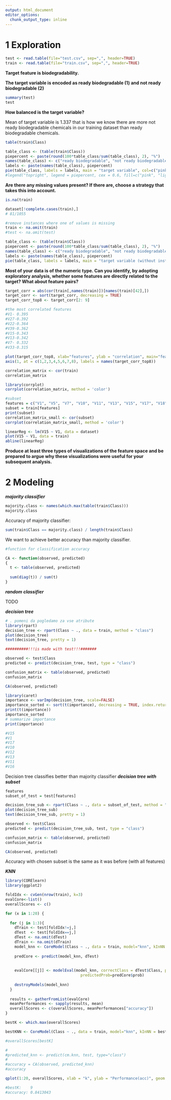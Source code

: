 ```yaml
---
output: html_document
editor_options: 
  chunk_output_type: inline
---
```


# 1 Exploration

```r
test <- read.table(file="test.csv", sep=",", header=TRUE) 
train <- read.table(file="train.csv", sep=",", header=TRUE)

```

**Target feature is biodegradability.**

**The target variable is encoded as ready biodegradable (1) and not ready biodegradable (2)**

```r
summary(test)
test
```

**How balanced is the target variable?**

Mean of target variable is 1.337 that is how we know there are more not ready biodegradable chemicals in our training dataset than ready biodegradable chemicals.

```r
table(train$Class)
```

```r
table_class <- (table(train$Class)) 
piepercent <- paste(round(100*table_class/sum(table_class), 2), "%") 
names(table_class) <- c("ready biodegradable", "not ready biodegradable") 
labels <- paste(names(table_class), piepercent) 
pie(table_class, labels = labels, main = "target variable", col=c("pink", "lightblue1")) 
#legend("topright", legend = piepercent, cex = 0.6, fill=c("pink", "lightblue1"))
```

**Are there any missing values present? If there are, choose a strategy that takes this into account.**

```r
is.na(train)

dataset[!complete.cases(train),] 
# 81/1055

#remove instances where one of values is missing 
train <- na.omit(train)
#test <- na.omit(test)
```

```r
table_class <- (table(train$Class)) 
piepercent <- paste(round(100*table_class/sum(table_class), 2), "%") 
names(table_class) <- c("ready biodegradable", "not ready biodegradable") 
labels <- paste(names(table_class), piepercent) 
pie(table_class, labels = labels, main = "target variable (without instances with missing values)", col=c("pink", "lightblue1")) 

```

**Most of your data is of the numeric type. Can you identify, by adopting exploratory analysis, whether some features are directly related to the target? What about feature pairs?**

```r

target_corr = abs(cor(train[,names(train)])[names(train)[42],])
target_corr <- sort(target_corr, decreasing = TRUE)
target_corr_top8 <- target_corr[2: 9]

#the most correlated features
#V1- 0.395
#V27-0.392
#V22-0.364
#V39-0.362
#V15-0.343
#V13-0.342
#V7- 0.332
#V33-0.315

plot(target_corr_top8, xlab="features", ylab = "correlation", main="features with biggest correalton to the target", xaxt = "n")
axis(1, at = c(1,2,3,4,5,6,7,8), labels = names(target_corr_top8))
```

```r
correlation_matrix <- cor(train)
correlation_matrix

library(corrplot)
corrplot(correlation_matrix, method = 'color')


```

```r
#subset
features = c("V1", "V5", "V7", "V10", "V11", "V13", "V15", "V17", "V18", "V22", "V24", "V27", "V33", "V36", "V38", "V39", "Class")
subset = train[features]
print(subset)
correlation_matrix_small <- cor(subset)
corrplot(correlation_matrix_small, method = 'color')

```

```r

linearReg <- lm(V15 ~ V1, data = dataset)
plot(V15 ~ V1, data = train)
abline(linearReg)

```

**Produce at least three types of visualizations of the feature space and be prepared to argue why these visualizations were useful for your subsequent analysis.**

# 2 Modeling

***majority classifier***

```r

majority.class <- names(which.max(table(train$Class)))
majority.class
```

Accuracy of majority classifier:

```r
sum(train$Class == majority.class) / length(train$Class)
```

We want to achieve better accuracy than majority classifier.

```r
#function for classification accuracy

CA <- function(observed, predicted)
{
  t <- table(observed, predicted)
  
  sum(diag(t)) / sum(t)
}
```

***random classifier***

TODO

***decision tree***

```r
# . pomeni da pogledamo za vse atribute
library(rpart)
decision_tree <- rpart(Class ~ ., data = train, method = "class")
plot(decision_tree)
text(decision_tree, pretty = 1)
```

```r

##########!!!is made with test!!!#######

observed <- test$Class
predicted <- predict(decision_tree, test, type = "class")

confusion_matrix <- table(observed, predicted)
confusion_matrix

CA(observed, predicted)
```

```r
library(caret)
importance <- varImp(decision_tree, scale=FALSE)
importance_sorted <- sort(t(importance), decreasing = TRUE, index.return = TRUE)
print(t(importance))
importance_sorted
# summarize importance
print(importance)

#V15
#V1
#V17
#V10
#V12
#V13
#V11
#V16

```

Decision tree classifies better than majority classifier 
***decision tree with subset***

```r

features
subset_of_test = test[features]

decision_tree_sub <- rpart(Class ~ ., data = subset_of_test, method = "class")
plot(decision_tree_sub)
text(decision_tree_sub, pretty = 1)

observed <- test$Class
predicted <- predict(decision_tree_sub, test, type = "class")

confusion_matrix <- table(observed, predicted)
confusion_matrix

CA(observed, predicted)
```

Accuracy with chosen subset is the same as it was before (with all features)

***KNN***

```r

library(CORElearn)
library(ggplot2)

foldIdx <- cvGen(nrow(train), k=3)
evalCore<-list()
overallScores <- c()

for (x in 1:20) {
  
  for (j in 1:3){
    dTrain <- test[foldIdx!=j,]
    dTest  <- test[foldIdx==j,]
    dTest <- na.omit(dTest)
    dTrain <- na.omit(dTrain)
    model_knn <- CoreModel(Class ~ ., data = train, model="knn", kInNN = x)
    
    predCore <- predict(model_knn, dTest)
  
    
    evalCore[[j]] <- modelEval(model_knn, correctClass = dTest$Class, predictedClass = predCore$class,   
                                 predictedProb=predCore$prob)
    
    destroyModels(model_knn)
  }
  
  results <- gatherFromList(evalCore)
  meanPerformances <- sapply(results, mean)
  overallScores <- c(overallScores, meanPerformances["accuracy"])
}

bestK <- which.max(overallScores)

bestKNN <- CoreModel(Class ~ ., data = train, model="knn", kInNN = bestK)

#overallScores[bestK]

#
#predicted_knn <- predict(cm.knn, test, type="class")
#  
#accuracy = CA(observed, predicted_knn)
#accuracy

qplot(1:20, overallScores, xlab = "k", ylab = "Performance(acc)", geom = c("point","line"))

#bestK:    9
#accuracy: 0.8413043


```
